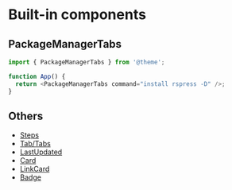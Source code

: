 # Built-in components

## PackageManagerTabs

```ts
import { PackageManagerTabs } from '@theme';

function App() {
  return <PackageManagerTabs command="install rspress -D" />;
}
```


## Others

- [Steps](https://rspress.dev/guide/default-theme/components#steps)
- [Tab/Tabs](https://rspress.dev/guide/default-theme/components#tabtabs)
- [LastUpdated](https://rspress.dev/guide/default-theme/components#lastupdated)
- [Card](https://rspress.dev/guide/default-theme/components#card)
- [LinkCard](https://rspress.dev/guide/default-theme/components#linkcard)
- [Badge](https://rspress.dev/guide/default-theme/components#badge)
